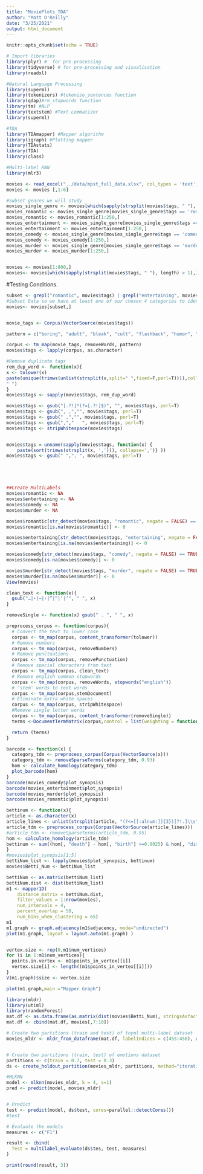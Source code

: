 ```yaml
---
title: "MoviePlots_TDA"
author: "Matt O'Reilly"
date: "3/25/2021"
output: html_document
---
```


```r
knitr::opts_chunk$set(echo = TRUE)
```

```r
# Import libraries
library(plyr) #  for pre-processing 
library(tidyverse) # for pre-processing and visualisation
library(readxl)

#Natural Language Processing
library(superml)
library(tokenizers) #tokenize_sentences function
library(qdap)#rm_stopwords function
library(tm) #NLP
library(textstem) #Text Lemmatizer
library(superml)

#TDA
library(TDAmapper) #Mapper algorithm
library(igraph) #Plotting mapper
library(TDAstats)
library(TDA)
library(class)

#Multi-label KNN
library(mlr3)
```


```r
movies <- read_excel("../data/mpst_full_data.xlsx", col_types = 'text', .name_repair = "minimal")
movies <- movies [,1:6]

#Subset genres we will study
movies_single_genre <- movies[which(sapply(strsplit(movies$tags, " "), length) == 1),]
movies_romantic <- movies_single_genre[movies_single_genre$tags == 'romantic',]
movies_romantic <- movies_romantic[1:250,]
movies_entertainment <- movies_single_genre[movies_single_genre$tags == 'entertaining',]
movies_entertainment <- movies_entertainment[1:250,]
movies_comedy <- movies_single_genre[movies_single_genre$tags == 'comedy',]
movies_comedy <- movies_comedy[1:250,]
movies_murder <- movies_single_genre[movies_single_genre$tags == 'murder',]
movies_murder <- movies_murder[1:250,]


movies <- movies[1:800,]
movies<- movies[which(sapply(strsplit(movies$tags, " "), length) > 1),]
```

#Testing Conditions.
```r
subset <- grepl("romantic", movies$tags) | grepl("entertaining", movies$tags) | grepl("comedy", movies$tags) | grepl("murder", movies$tags)
#Subset Data so we have at least one of our chosen 4 categories to identify
movies<- movies[subset,]


movie_tags <- Corpus(VectorSource(movies$tags))

pattern = c("boring", "adult", "bleak", "cult", "flashback", "humor", "satire","paranormal","suspenseful", "good versus evil", "historical fiction", "psychedelic", "violence", "historical fiction", "allegory", "fantasy","horror", "gothic", "atmospheric", "inspiring", "queer", "stupid", "feel-good", "cruelty", "dramatic","action", "revenge", "sadist", "mystery", "neo noir", "tragedy", "haunting", "sentimental" , "historical", "storytelling", "home movie", "philosophical", "cute", "pornographic", "plot twist", "prank", "claustrophobic", "insanity", "brainwashing", "sci-fi", "dark", "psychological", "absurd", "alternate reality", "alternate history", "comic", "grindhouse film", "thought-provoking", "melodrama", "depressing", "realism", "western", "clever", "whimsical", "ent...", "intrigue", "realism", "anti war", "blaxploitation", "avant garde", "autobiographical", "suicidal", "magical")

corpus <- tm_map(movie_tags, removeWords, pattern)
movies$tags <- lapply(corpus, as.character)

#Remove duplicate tags
rem_dup_word <- function(x){
x <- tolower(x)
paste(unique(trimws(unlist(strsplit(x,split=" ",fixed=F,perl=T)))),collapse = 
" ")
}
movies$tags <- sapply(movies$tags, rem_dup_word)

movies$tags <- gsub("[.?!]*(?=[.?!]$)", "", movies$tags, perl=T)
movies$tags <- gsub(", ,","", movies$tags, perl=T)
movies$tags <- gsub(" ,","", movies$tags, perl=T)
movies$tags <- gsub(",","   ", movies$tags, perl=T)
movies$tags <- stripWhitespace(movies$tags)


movies$tags = unname(sapply(movies$tags, function(x) {
    paste(sort(trimws(strsplit(x, ','))), collapse=',')} ))
movies$tags <- gsub(" ",", ", movies$tags, perl=T)





##Create MultiLabels 
movies$romantic <- NA
movies$entertaining <- NA
movies$comedy <- NA
movies$murder <- NA

movies$romantic[str_detect(movies$tags, "romantic", negate = FALSE) == TRUE] <- 1
movies$romantic[is.na(movies$romantic)] <- 0

movies$entertaining[str_detect(movies$tags, "entertaining", negate = FALSE) == TRUE] <- 1
movies$entertaining[is.na(movies$entertaining)] <- 0

movies$comedy[str_detect(movies$tags, "comedy", negate = FALSE) == TRUE] <- 1
movies$comedy[is.na(movies$comedy)] <- 0

movies$murder[str_detect(movies$tags, "murder", negate = FALSE) == TRUE] <- 1
movies$murder[is.na(movies$murder)] <- 0
View(movies)

```


```r
clean_text <- function(x){ 
  gsub("…|⋆|–|‹|”|“|‘|’", " ", x) 
}

removeSingle <- function(x) gsub(" . ", " ", x)   

preprocess_corpus <- function(corpus){
  # Convert the text to lower case
  corpus <- tm_map(corpus, content_transformer(tolower))
  # Remove numbers
  corpus <- tm_map(corpus, removeNumbers)
  # Remove punctuations
  corpus <- tm_map(corpus, removePunctuation)
  # Remove special characters from text
  corpus <- tm_map(corpus, clean_text)
  # Remove english common stopwords
  corpus <- tm_map(corpus, removeWords, stopwords("english"))
  # 'stem' words to root words
  corpus <- tm_map(corpus,stemDocument)
  # Eliminate extra white spaces
  corpus <- tm_map(corpus, stripWhitespace)
  #Remove single letter words
  corpus <- tm_map(corpus, content_transformer(removeSingle))
  terms <-DocumentTermMatrix(corpus,control = list(weighting = function(x) weightTfIdf(x, normalize = TRUE)))

  return (terms)
}

```

```r
barcode <- function(x) {
  category_tdm <- preprocess_corpus(Corpus(VectorSource(x)))
  category_tdm <- removeSparseTerms(category_tdm, 0.93)
  hom <- calculate_homology(category_tdm)
  plot_barcode(hom)
}
barcode(movies_comedy$plot_synopsis)
barcode(movies_entertainment$plot_synopsis)
barcode(movies_murder$plot_synopsis)
barcode(movies_romantic$plot_synopsis)
```

```r
bettinum <- function(x){
article <- as.character(x) 
article_lines <- unlist(strsplit(article, "(?<=[[:alnum:]]{3})[?!.]\\s", perl=TRUE)) #Split article into sentences
article_tdm <- preprocess_corpus(Corpus(VectorSource(article_lines)))
#article_tdm <- removeSparseTerms(article_tdm, 0.95)
hom <- calculate_homology(article_tdm)
bettinum <- sum((hom[, "death"] - hom[, "birth"] >=0.0025) & hom[, "dimension"] == 1)
}
#movies$plot_synopsis[1:5]
bettiNum_list <- lapply(movies$plot_synopsis, bettinum)
movies$Betti_Num <- bettiNum_list
```

```r
bettiNum <- as.matrix(bettiNum_list)
bettiNum.dist <- dist(bettiNum_list)
m1 <- mapper1D(
    distance_matrix = bettiNum.dist,
    filter_values = 1:nrow(movies),
    num_intervals = 4,
    percent_overlap = 50,
    num_bins_when_clustering = 65)
m1
m1.graph <- graph.adjacency(m1$adjacency, mode="undirected")
plot(m1.graph, layout = layout.auto(m1.graph) )


vertex.size <- rep(0,m1$num_vertices)
for (i in 1:m1$num_vertices){
  points.in.vertex <- m1$points_in_vertex[[i]]
  vertex.size[i] <- length((m1$points_in_vertex[[i]]))
}
V(m1.graph)$size <- vertex.size

plot(m1.graph,main ="Mapper Graph")
```




```r
library(mldr)
library(utiml)
library(randomForest)
mat.df <- as.data.frame(as.matrix(dist(movies$Betti_Num), stringsAsfactors = FALSE))
mat.df <- cbind(mat.df, movies[,7:10])

# Create two partitions (train and test) of toyml multi-label dataset
movies_mldr <- mldr_from_dataframe(mat.df, labelIndices = c(455:458), attributes, "movies")


# Create two partitions (train, test) of emotions dataset
partitions <- c(train = 0.7, test = 0.3)
ds <- create_holdout_partition(movies_mldr, partitions, method="iterative")

#MLKNN
model <- mlknn(movies_mldr, k = 4, s=1)
pred <- predict(model, movies_mldr)


# Predict
test <- predict(model, ds$test, cores=parallel::detectCores())
#test

# Evaluate the models
measures <- c("F1") 

result <- cbind(
  Test = multilabel_evaluate(ds$tes, test, measures)
)

print(round(result, 3))

```


